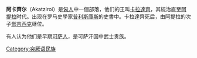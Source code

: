 {{unreferenced|time=2010-12-12T07:27:48+00:00}}
'''阿卡齊尔'''（Akatziroi）是[[匈人|匈人]]中一個部落，他们的王叫[[卡拉達齊|卡拉達齊]]，其統治直至[[阿提拉|阿提拉]]时代。出现在罗马史學家[[普利斯庫斯|普利斯庫斯]]的史書中。卡拉達齊死后，由阿提拉的次子[[鄧吉西克|鄧吉西克]]继位。

有人认为他们是早期[[可萨人|可萨人]]，是可萨汗国中武士贵族。

[[Category:突厥语民族|Category:突厥语民族]]